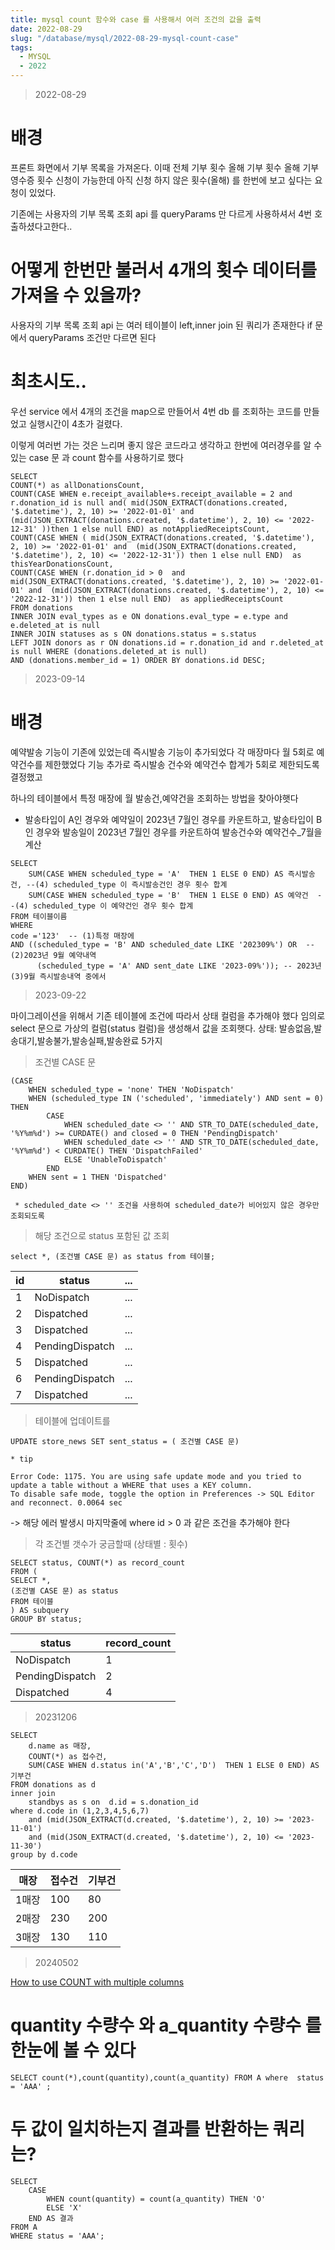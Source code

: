 ```yaml
---
title: mysql count 함수와 case 를 사용해서 여러 조건의 값을 출력
date: 2022-08-29
slug: "/database/mysql/2022-08-29-mysql-count-case"
tags:
  - MYSQL
  - 2022
---
```


> 2022-08-29
# 배경
프론트 화면에서 기부 목록을 가져온다.
이때
전체 기부 횟수
올해 기부 횟수
올해 기부영수증 횟수
신청이 가능한데 아직 신청 하지 않은 횟수(올해)
를 한번에 보고 싶다는 요청이 있었다.

기존에는 사용자의 기부 목록 조회 api 를 queryParams 만 다르게 사용하셔서 4번 호출하셨다고한다..


# 어떻게 한번만 불러서 4개의 횟수 데이터를 가져올 수 있을까?

사용자의 기부 목록 조회 api 는 여러 테이블이 left,inner join 된 쿼리가 존재한다
if 문에서 queryParams 조건만 다르면 된다

# 최초시도..
우선 service 에서 4개의 조건을 map으로 만들어서
4번 db 를 조회하는 코드를 만들었고
실행시간이 4초가 걸렸다.

이렇게 여러번 가는 것은 느리며 좋지 않은 코드라고 생각하고
한번에 여러경우를 알 수 있는 case 문 과 count 함수를 사용하기로 했다
```
SELECT
COUNT(*) as allDonationsCount,
COUNT(CASE WHEN e.receipt_available+s.receipt_available = 2 and r.donation_id is null and( mid(JSON_EXTRACT(donations.created, '$.datetime'), 2, 10) >= '2022-01-01' and  (mid(JSON_EXTRACT(donations.created, '$.datetime'), 2, 10) <= '2022-12-31' ))then 1 else null END) as notAppliedReceiptsCount,
COUNT(CASE WHEN ( mid(JSON_EXTRACT(donations.created, '$.datetime'), 2, 10) >= '2022-01-01' and  (mid(JSON_EXTRACT(donations.created, '$.datetime'), 2, 10) <= '2022-12-31')) then 1 else null END)  as thisYearDonationsCount,
COUNT(CASE WHEN (r.donation_id > 0  and mid(JSON_EXTRACT(donations.created, '$.datetime'), 2, 10) >= '2022-01-01' and  (mid(JSON_EXTRACT(donations.created, '$.datetime'), 2, 10) <= '2022-12-31')) then 1 else null END)  as appliedReceiptsCount
FROM donations
INNER JOIN eval_types as e ON donations.eval_type = e.type and e.deleted_at is null
INNER JOIN statuses as s ON donations.status = s.status
LEFT JOIN donors as r ON donations.id = r.donation_id and r.deleted_at is null WHERE (donations.deleted_at is null)
AND (donations.member_id = 1) ORDER BY donations.id DESC;
```

> 2023-09-14

# 배경
예약발송 기능이 기존에 있었는데 즉시발송 기능이 추가되었다
각 매장마다 월 5회로 예약건수를 제한했었다
기능 추가로 즉시발송 건수와 예약건수 합계가 5회로 제한되도록 결정했고

하나의 테이블에서 특정 매장에 월 발송건,예약건을 조회하는 방법을 찾아야햇다

* 발송타입이 A인 경우와 예약일이 2023년 7월인 경우를 카운트하고,
발송타입이 B인 경우와 발송일이 2023년 7월인 경우를 카운트하여 발송건수와 예약건수_7월을 계산

```
SELECT
    SUM(CASE WHEN scheduled_type = 'A'  THEN 1 ELSE 0 END) AS 즉시발송건, --(4) scheduled_type 이 즉시발송건인 경우 횟수 합계
    SUM(CASE WHEN scheduled_type = 'B'  THEN 1 ELSE 0 END) AS 예약건  --(4) scheduled_type 이 예약건인 경우 횟수 합계
FROM 테이블이름
WHERE
code ='123'  -- (1)특정 매장에
AND ((scheduled_type = 'B' AND scheduled_date LIKE '202309%') OR  -- (2)2023년 9월 예약내역
      (scheduled_type = 'A' AND sent_date LIKE '2023-09%')); -- 2023년 (3)9월 즉시발송내역 중에서
```


> 2023-09-22

마이그레이션을 위해서 기존 테이블에 조건에 따라서 상태 컬럼을 추가해야 했다
임의로 select 문으로 가상의 컬럼(status 컬럼)을 생성해서 값을 조회햇다.
상태: 발송없음,발송대기,발송불가,발송실패,발송완료 5가지

> 조건별 CASE 문
```
(CASE
    WHEN scheduled_type = 'none' THEN 'NoDispatch'
    WHEN (scheduled_type IN ('scheduled', 'immediately') AND sent = 0) THEN
        CASE
            WHEN scheduled_date <> '' AND STR_TO_DATE(scheduled_date, '%Y%m%d') >= CURDATE() and closed = 0 THEN 'PendingDispatch'
            WHEN scheduled_date <> '' AND STR_TO_DATE(scheduled_date, '%Y%m%d') < CURDATE() THEN 'DispatchFailed'
            ELSE 'UnableToDispatch'
        END
    WHEN sent = 1 THEN 'Dispatched'
END)
```
` * scheduled_date <> '' 조건을 사용하여 scheduled_date가 비어있지 않은 경우만 조회되도록`

> 해당 조건으로 status 포함된 값 조회
```
select *, (조건별 CASE 문) as status from 테이블;
```

|id|status| ...|
|---|---|---|
|1|NoDispatch| ...|
|2|Dispatched| ...|
|3|Dispatched| ...|
|4|PendingDispatch| ...|
|5|Dispatched| ...|
|6|PendingDispatch| ...|
|7|Dispatched| ...|

> 테이블에 업데이트를
```
UPDATE store_news SET sent_status = ( 조건별 CASE 문)
```


```
* tip

Error Code: 1175. You are using safe update mode and you tried to update a table without a WHERE that uses a KEY column.
To disable safe mode, toggle the option in Preferences -> SQL Editor and reconnect.	0.0064 sec
```
-> 해당 에러 발생시 마지막줄에 where id > 0 과 같은 조건을 추가해야 한다

>  각 조건별 갯수가 궁금할때 (상태별 : 횟수)
```
SELECT status, COUNT(*) as record_count
FROM (
SELECT *,
(조건별 CASE 문) as status
FROM 테이블
) AS subquery
GROUP BY status;
```
|status|record_count|
|---|---|
|NoDispatch|1|
|PendingDispatch|2|
|Dispatched|4|


> 20231206

```
SELECT
	d.name as 매장,
	COUNT(*) as 접수건,
	SUM(CASE WHEN d.status in('A','B','C','D')  THEN 1 ELSE 0 END) AS 기부건
FROM donations as d
inner join
	standbys as s on  d.id = s.donation_id
where d.code in (1,2,3,4,5,6,7)
	and (mid(JSON_EXTRACT(d.created, '$.datetime'), 2, 10) >= '2023-11-01')
	and (mid(JSON_EXTRACT(d.created, '$.datetime'), 2, 10) <= '2023-11-30')
group by d.code
```

|매장|접수건|기부건|
|---|---|---|
|1매장|100|80|
|2매장|230|200|
|3매장|130|110|

> 20240502

[How to use COUNT with multiple columns](https://dba.stackexchange.com/questions/127564/how-to-use-count-with-multiple-columns)

# quantity 수량수 와  a_quantity 수량수 를 한눈에 볼 수 있다

```
SELECT count(*),count(quantity),count(a_quantity) FROM A where  status = 'AAA' ;
```

# 두 값이 일치하는지 결과를 반환하는 쿼리는?
```
SELECT
    CASE
        WHEN count(quantity) = count(a_quantity) THEN 'O'
        ELSE 'X'
    END AS 결과
FROM A
WHERE status = 'AAA';
```